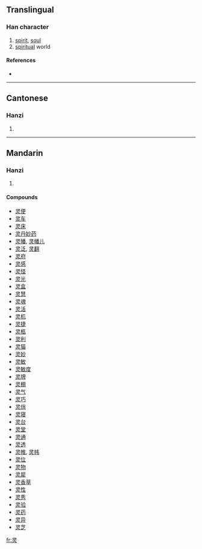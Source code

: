 {{see|靈}}
==Translingual==

===Han character===
{{Han char|rn=86|rad=火|as=03|sn=7|four=|canj=尸一火 (SMF)}}

# [[spirit]], [[soul]]
# [[spiritual]] world

====References====
* {{Han ref|kx=0666.080|dkj=18868|dj=1075.130|hdz=32190.030|uh=7075|ud=28789}}

----

==Cantonese==

===Hanzi===
{{yue-hanzi|jyut=|y=ling4}}

# {{defn|Cantonese}}

----

==Mandarin==

===Hanzi===
{{cmn-hanzi|tra=靈|pin=[[líng]] ([[ling2]])|wg=ling<sup>2</sup>}}

# {{defn|Mandarin}}

====Compounds====
* [[灵便]]
* [[灵车]]
* [[灵床]]
* [[灵丹妙药]]
* [[灵幡]], [[灵幡儿]]
* [[灵泛]], [[灵翻]]
* [[灵府]]
* [[灵感]]
* [[灵怪]]
* [[灵光]]
* [[灵盒]]
* [[灵慧]]
* [[灵魂]]
* [[灵活]]
* [[灵机]]
* [[灵捷]]
* [[灵柩]]
* [[灵利]]
* [[灵猫]]
* [[灵妙]]
* [[灵敏]]
* [[灵敏度]]
* [[灵牌]]
* [[灵棚]]
* [[灵气]]
* [[灵巧]]
* [[灵俏]]
* [[灵寝]]
* [[灵台]]
* [[灵堂]]
* [[灵通]]
* [[灵透]]
* [[灵帷]], [[灵帏]]
* [[灵位]]
* [[灵物]]
* [[灵犀]]
* [[灵香草]]
* [[灵性]]
* [[灵秀]]
* [[灵验]]
* [[灵药]]
* [[灵异]]
* [[灵芝]]

[[fr:灵]]